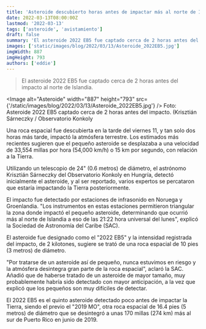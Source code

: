 ```yaml
---
title: 'Asteroide descubierto horas antes de impactar más al norte de Islandia'
date: 2022-03-13T08:00:00Z
lastmod: '2022-03-13'
tags: ['asteroide', 'avistamiento']
draft: false
summary: 'El asteroide 2022 EB5 fue captado cerca de 2 horas antes del impacto al norte de Islandia'
images: ['static/images/blog/2022/03/13/Asteroide_2022EB5.jpg']
imgWidth: 887
imgHeight: 793
authors: ['eddie']
---
```


> El asteroide 2022 EB5 fue captado cerca de 2 horas antes del impacto al norte de Islandia.

<Image
  alt="Asteroide"
  width="887"
  height="793"
  src={'/static/images/blog/2022/03/13/Asteroide_2022EB5.jpg'}
/>
<ImageCaption>
  Foto: Asteroide 2022 EB5 captado cerca de 2 horas antes del impacto. (Krisztián Sárneczky /
  Observatorio Konkoly
</ImageCaption>

Una roca espacial fue descubierta en la tarde del viernes 11, y tan solo dos horas más tarde, impactó la atmósfera terrestre. Los estimados más recientes sugieren que el pequeño asteroide se desplazaba a una velocidad de 33,554 millas por hora (54,000 km/h) o 15 km por segundo, con relación a la Tierra.

Utilizando un telescopio de 24" (0.6 metros) de diámetro, el astrónomo Krisztián Sárneczky del Observatorio Konkoly en Hungría, detectó inicialmente el asteroide, y al ser reportado, varios expertos se percataron que estaría impactando la Tierra posteriormente.

El impacto fue detectado por estaciones de infrasonido en Noruega y Groenlandia. "Los instrumentos en estas estaciones permitieron triangular la zona donde
impactó el pequeño asteroide, determinando que ocurrió más al norte de Islandia a eso de las 21:22 hora universal del lunes", explicó la Sociedad de Astronomía del Caribe (SAC).

El asteroide fue designado como el "2022 EB5" y la intensidad registrada del impacto, de 2 kilotones, sugiere se trató de una roca espacial de 10 pies (3 metros) de diámetro.

"Por tratarse de un asteroide así de pequeño, nunca estuvimos en riesgo y la atmósfera desintegra gran parte de la roca espacial", aclaró la SAC. Añadió que de haberse tratado de un asteroide de mayor tamaño, muy probablemente habría sido detectado con mayor anticipación, a la vez que explicó que los pequeños son muy difíciles de detectar.

El 2022 EB5 es el quinto asteroide detectado poco antes de impactar la Tierra, siendo el previo el "2019 MO", otra roca espacial de 16.4 pies (5 metros) de diámetro que se desintegró a unas 170 millas (274 km) más al sur de Puerto Rico en junio de 2019.
